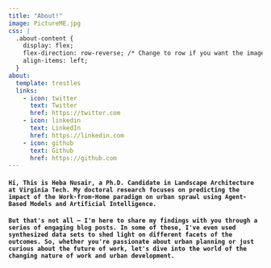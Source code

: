 ```yaml
---
title: "About!"
image: PictureME.jpg
css: |
  .about-content {
    display: flex;
    flex-direction: row-reverse; /* Change to row if you want the image on the left */
    align-items: left;
  }
about:
  template: trestles
  links:
    - icon: twitter
      text: Twitter
      href: https://twitter.com
    - icon: linkedin
      text: LinkedIn
      href: https://linkedin.com
    - icon: github
      text: Github
      href: https://github.com
---
```


#### `Hi, This is Heba Nusair, a Ph.D. Candidate in Landscape Architecture at Virginia Tech. My doctoral research focuses on predicting the impact of the Work-from-Home paradigm on urban sprawl using Agent-Based Models and Artificial Intelligence.`

#### `But that's not all – I'm here to share my findings with you through a series of engaging blog posts. In some of these, I've even used synthesized data sets to shed light on different facets of the outcomes. So, whether you're passionate about urban planning or just curious about the future of work, let's dive into the world of the changing nature of work and urban development.` 

***\
***
